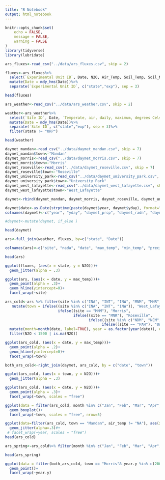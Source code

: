 ```yaml
---
title: "R Notebook"
output: html_notebook
---
```


```r
knitr::opts_chunk$set(
	echo = FALSE,
	message = FALSE,
	warning = FALSE
)
library(tidyverse)
library(lubridate)
```

```r
ars_fluxes<-read_csv("../data/ars_fluxes.csv", skip = 2)

fluxes<-ars_fluxes%>%
  select(`Experimental Unit ID`, Date, N2O, Air_Temp, Soil_Temp, Soil_Moisture)%>%
  mutate(Date = mdy_hms(Date))%>%
  separate(`Experimental Unit ID`, c("state","exp"), sep = 3)

head(fluxes)
```

```r
ars_weather<-read_csv("../data/ars_weather.csv", skip = 2)

weather<-ars_weather%>%
  select(`Site ID`, Date, `Temperate, air, daily, maximum, degrees Celsius`, `Temperate, air, daily, minimum, degrees Celsius`, Precip, `Total_Net_Radn`)%>%
  mutate(Date = mdy_hms(Date))%>%
  separate(`Site ID`, c("state","exp"), sep = 3)%>%
  filter(state != "ORP")

head(weather)
```
```r
daymet_mandan<-read_csv("../data/daymet_mandan.csv", skip = 7)
daymet_mandan$town<-"Mandan"
daymet_morris<-read_csv("../data/daymet_morris.csv", skip = 7)
daymet_morris$town<-"Morris"
daymet_roseville<-read_csv("../data/daymet_roseville.csv", skip = 7)
daymet_roseville$town<-"Roseville"
daymet_university_park<-read_csv("../data/daymet_university_park.csv", skip = 7)
daymet_university_park$town<-"University_Park"
daymet_west_lafayette<-read_csv("../data/daymet_west_lafayette.csv", skip = 7)
daymet_west_lafayette$town<-"West_Lafayette"

daymet<-rbind(daymet_mandan, daymet_morris, daymet_roseville, daymet_university_park, daymet_west_lafayette)

daymet$date<-as.Date(strptime(paste(daymet$year, daymet$yday), format="%Y%j"))
colnames(daymet)<-c("year", "yday", "daymet_prcp", "daymet_radn", "daymet_tmax", "daymet_tmin", "town", "date")

#daymet<-mutate(daymet, if_else )

head(daymet)
```


```r
ars<-full_join(weather, fluxes, by=c("state", "Date"))

colnames(ars)<-c("site", "nada", "date", "max_temp", "min_temp", "precip", "radn", "exp", "N2O", "air_temp", "soil_temp", "soil_moisture")

head(ars)
```
```r

ggplot(fluxes, (aes(x = state, y = N2O)))+
  geom_jitter(alpha = .3)
```

```r
ggplot(ars, (aes(x = date, y = max_temp)))+
  geom_point(alpha = .3)+
  geom_hline(yintercept=0)+
  facet_wrap(~site)
```
```r
ars_cold<-ars %>% filter(site %in% c("INA", "INT", "INW", "MNM", "MNR", "NDM", "NEM", "NVN", "PAH"))%>%
   mutate(town = ifelse((site %in% c("INA", "INT", "INW")), "West_Lafayette",
                        ifelse((site == "MNM"), "Morris",
                               ifelse((site == "MNR"), "Roseville",
                                      ifelse((site %in% c("NDM", "NEM", "NVN")), "Mandan",
                                            ifelse((site == "PAH"), "University_Park", "NA"                                                                                           ))))))%>%
  mutate(month=month(date, label=TRUE), year = as.factor(year(date)), date = as.Date(date))%>%
  filter(N2O < 1500 | is.na(N2O)) 

ggplot(ars_cold, (aes(x = date, y = max_temp)))+
  geom_point(alpha = .2)+
  geom_hline(yintercept=0)+
  facet_wrap(~town)
```  

```r
both_ars_cold<-right_join(daymet, ars_cold, by = c("date", "town"))
```

```r
ggplot(ars_cold, (aes(x = town, y = N2O)))+
  geom_jitter(alpha = .3)
```
```r
ggplot(ars_cold, (aes(x = date, y = N2O)))+
  geom_point(alpha = .3)+
  facet_wrap(~town, scales = "free")
``` 
```r
ggplot(data = filter(ars_cold, month %in% c("Jan", "Feb", "Mar", "Apr", "May")) , aes(x=month, y=N2O, color = year))+
  geom_boxplot()+
  facet_wrap(~town, scales = "free", nrow=5)
```

```r
ggplot(data=filter(ars_cold, town == "Mandan", air_temp != "NA"), aes(x=air_temp, y=N2O, color = year))+
  geom_jitter(alpha=.3)#+
 # facet_wrap(~year, scales = "free")
head(ars_cold)
```

```r
ars_spring<-ars_cold%>% filter(month %in% c("Jan", "Feb", "Mar", "Apr", "May"))

head(ars_spring)

```

```r
ggplot(data = filter(both_ars_cold, town == "Morris"& year.y %in% c(2004:2008)) , aes(x=yday, y=N2O))+
  geom_point()+
  facet_wrap(~year.y)
```